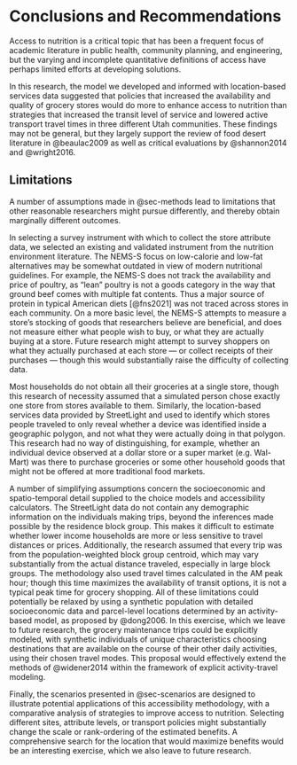 # Conclusions and Recommendations {#sec-conclude}

Access to nutrition is a critical topic that has been a frequent focus of
academic literature in public health, community planning, and engineering, but
the varying and incomplete quantitative definitions of access have perhaps
limited efforts at developing solutions.

In this research, the model we developed and informed with location-based
services data suggested that policies that increased the availability and
quality of grocery stores would do more to enhance access to nutrition than
strategies that increased the transit level of service and lowered active transport 
travel times in three
different Utah communities. These findings may not be general, but they largely
support the review of food desert literature in @beaulac2009 as well as 
critical evaluations by @shannon2014 and @wright2016.

## Limitations {#sec-limitations}

A number of assumptions made in @sec-methods lead to limitations that other
reasonable researchers might pursue differently, and thereby obtain marginally
different outcomes.

In selecting a survey instrument with which to collect the store attribute data,
we selected an existing and validated instrument from the nutrition environment
literature. The NEMS-S focus on low-calorie and low-fat alternatives may be
somewhat outdated in view of modern nutritional guidelines. For example, the
NEMS-S does not track the availability and price of poultry, as "lean" poultry
is not a goods category in the way that ground beef comes with multiple fat
contents. Thus a major source of protein in typical American diets [@fns2021]
was not traced across stores in each community. On a more basic level, the
NEMS-S attempts to measure a store's stocking of goods that researchers believe
are beneficial, and does not measure either what people wish to buy, or what
they are actually buying at a store. Future research might attempt to survey
shoppers on what they actually purchased at each store --- or collect receipts
of their purchases --- though this would substantially raise the difficulty of
collecting data.

Most households do not obtain all their groceries at a single store, though this
research of necessity assumed that a simulated person chose exactly one store
from stores available to them. Similarly, the location-based services data
provided by StreetLight and used to identify which stores people traveled to
only reveal whether a device was identified inside a geographic polygon, and not
what they were actually doing in that polygon. This research had no way of
distinguishing, for example, whether an individual device observed at a dollar
store or a super market (e.g. Wal-Mart) was there to purchase groceries or some
other household goods that might not be offered at more traditional food
markets.

A number of simplifying assumptions concern the socioeconomic and
spatio-temporal detail supplied to the choice models and accessibility
calculators. The StreetLight data do not contain any demographic information on
the individuals making trips, beyond the inferences made possible by the
residence block group. This makes it difficult to estimate whether lower income
households are more or less sensitive to travel distances or prices.
Additionally, the research assumed that every trip was from the
population-weighted block group centroid, which may vary substantially from the
actual distance traveled, especially in large block groups. The methodology also
used travel times calculated in the AM peak hour; though this time maximizes the
availability of transit options, it is not a typical peak time for grocery
shopping. All of these limitations could potentially be relaxed by using a
synthetic population with detailed socioeconomic data and parcel-level locations
determined by an activity-based model, as proposed by @dong2006. In this
exercise, which we leave to future research, the grocery maintenance trips could
be explicitly modeled, with synthetic individuals of unique characteristics
choosing destinations that are available on the course of their other daily
activities, using their chosen travel modes. This proposal would effectively 
extend the methods of  @widener2014 within the framework of explicit
activity-travel modeling.

Finally, the scenarios presented in @sec-scenarios are designed to illustrate
potential applications of this accessibility methodology, with a comparative
analysis of strategies to improve access to nutrition. Selecting different
sites, attribute levels, or transport policies might substantially change the
scale or rank-ordering of the estimated benefits. A comprehensive search for the
location that would maximize benefits would be an interesting exercise, which we
also leave to future research.


